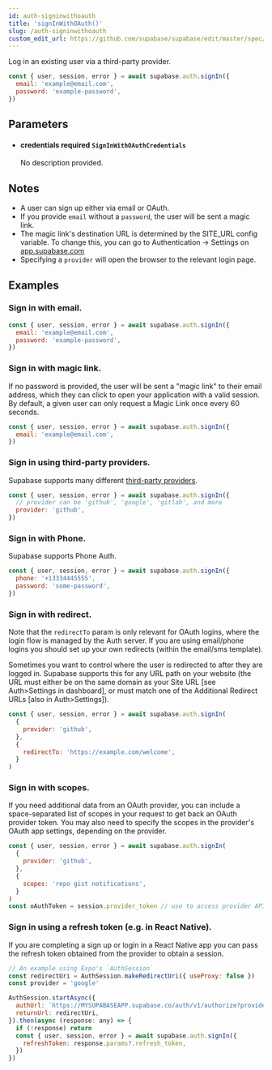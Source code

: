 ```yaml
---
id: auth-signinwithoauth
title: 'signInWithOAuth()'
slug: /auth-signinwithoauth
custom_edit_url: https://github.com/supabase/supabase/edit/master/spec/supabase_js_v2_legacy.yml
---
```



Log in an existing user via a third-party provider.

```js
const { user, session, error } = await supabase.auth.signIn({
  email: 'example@email.com',
  password: 'example-password',
})
```

## Parameters

<ul className="method-list-group">
  
<li className="method-list-item">
  <h4 className="method-list-item-label">
    <span className="method-list-item-label-name">
      credentials
    </span>
    <span className="method-list-item-label-badge required">
      required
    </span>
    <span className="method-list-item-validation">
      <code>SignInWithOAuthCredentials</code>
    </span>
  </h4>
  <div class="method-list-item-description">

No description provided.

  </div>
  
</li>

</ul>

## Notes

- A user can sign up either via email or OAuth.
- If you provide `email` without a `password`, the user will be sent a magic link.
- The magic link's destination URL is determined by the SITE_URL config variable. To change this, you can go to Authentication -> Settings on [app.supabase.com](https://app.supabase.com)
- Specifying a `provider` will open the browser to the relevant login page.

## Examples

### Sign in with email.

```js
const { user, session, error } = await supabase.auth.signIn({
  email: 'example@email.com',
  password: 'example-password',
})
```

### Sign in with magic link.

If no password is provided, the user will be sent a "magic link" to their email address, which they can click to open your application with a valid session. By default, a given user can only request a Magic Link once every 60 seconds.

```js
const { user, session, error } = await supabase.auth.signIn({
  email: 'example@email.com',
})
```

### Sign in using third-party providers.

Supabase supports many different [third-party providers](https://supabase.com/docs/guides/auth#providers).

```js
const { user, session, error } = await supabase.auth.signIn({
  // provider can be 'github', 'google', 'gitlab', and more
  provider: 'github',
})
```

### Sign in with Phone.

Supabase supports Phone Auth.

```js
const { user, session, error } = await supabase.auth.signIn({
  phone: '+13334445555',
  password: 'some-password',
})
```

### Sign in with redirect.

Note that the `redirectTo` param is only relevant for OAuth logins, where the login flow is managed by
the Auth server. If you are using email/phone logins you should set up your own redirects (within the email/sms template).

Sometimes you want to control where the user is redirected to after they are logged in. Supabase supports this for
any URL path on your website (the URL must either be on the same domain as your Site URL [see Auth>Settings in dashboard], or must match one of the Additional Redirect URLs [also in Auth>Settings]).

```js
const { user, session, error } = await supabase.auth.signIn(
  {
    provider: 'github',
  },
  {
    redirectTo: 'https://example.com/welcome',
  }
)
```

### Sign in with scopes.

If you need additional data from an OAuth provider, you can include a space-separated list of scopes in your request to get back an OAuth provider token.
You may also need to specify the scopes in the provider's OAuth app settings, depending on the provider.

```js
const { user, session, error } = await supabase.auth.signIn(
  {
    provider: 'github',
  },
  {
    scopes: 'repo gist notifications',
  }
)
const oAuthToken = session.provider_token // use to access provider API
```

### Sign in using a refresh token (e.g. in React Native).

If you are completing a sign up or login in a React Native app you can pass the refresh token obtained from the provider to obtain a session.

```js
// An example using Expo's `AuthSession`
const redirectUri = AuthSession.makeRedirectUri({ useProxy: false })
const provider = 'google'

AuthSession.startAsync({
  authUrl: `https://MYSUPABASEAPP.supabase.co/auth/v1/authorize?provider=${provider}&redirect_to=${redirectUri}`,
  returnUrl: redirectUri,
}).then(async (response: any) => {
  if (!response) return
  const { user, session, error } = await supabase.auth.signIn({
    refreshToken: response.params?.refresh_token,
  })
})
```
